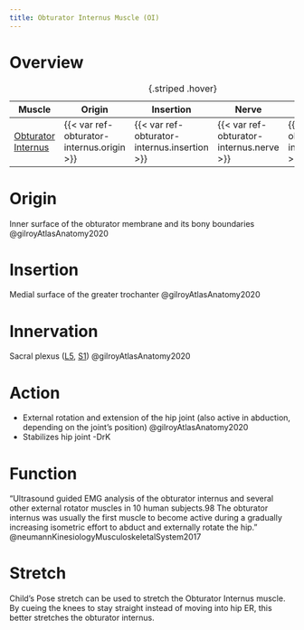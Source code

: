 ```yaml
---
title: Obturator Internus Muscle (OI)
---
```


# Overview

| Muscle  | Origin | Insertion | Nerve | Action |
|------|--------|-------|----------|--------|
| [Obturator Internus]({{< var ref-obturator-internus.path >}}) | {{< var ref-obturator-internus.origin >}} | {{< var ref-obturator-internus.insertion >}} | {{< var ref-obturator-internus.nerve >}} | {{< var ref-obturator-internus.action >}} |
: {.striped .hover}


# Origin {#origin}

Inner surface of the obturator membrane and its bony boundaries @gilroyAtlasAnatomy2020

# Insertion {#insertion}
Medial surface of the greater trochanter @gilroyAtlasAnatomy2020

# Innervation {#innervation}

Sacral plexus ([L5]({{< var ref-nerve-root.l5 >}}), [S1]({{< var ref-nerve-root.s1 >}})) @gilroyAtlasAnatomy2020

# Action {#action}
- External rotation and extension of the hip joint (also active in abduction, depending on the joint’s position) @gilroyAtlasAnatomy2020
- Stabilizes hip joint -DrK



# Function


“Ultrasound ­guided EMG analysis of the obturator internus and several other external rotator muscles in 10 human subjects.98 The obturator internus was usually the first muscle to become active during a gradually increasing isometric effort to abduct and externally rotate the hip.” @neumannKinesiologyMusculoskeletalSystem2017


# Stretch

Child's Pose stretch can be used to stretch the Obturator Internus muscle.
By cueing the knees to stay straight instead of moving into hip ER, this better stretches the obturator internus.